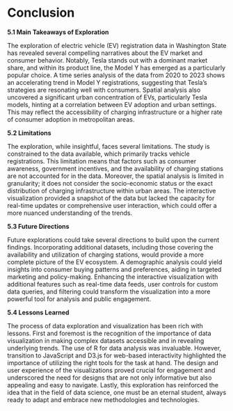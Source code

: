 # Conclusion

**5.1 Main Takeaways of Exploration**

The exploration of electric vehicle (EV) registration data in Washington State has revealed several compelling narratives about the EV market and consumer behavior. Notably, Tesla stands out with a dominant market share, and within its product line, the Model Y has emerged as a particularly popular choice. A time series analysis of the data from 2020 to 2023 shows an accelerating trend in Model Y registrations, suggesting that Tesla's strategies are resonating well with consumers. Spatial analysis also uncovered a significant urban concentration of EVs, particularly Tesla models, hinting at a correlation between EV adoption and urban settings. This may reflect the accessibility of charging infrastructure or a higher rate of consumer adoption in metropolitan areas.

**5.2 Limitations**

The exploration, while insightful, faces several limitations. The study is constrained to the data available, which primarily tracks vehicle registrations. This limitation means that factors such as consumer awareness, government incentives, and the availability of charging stations are not accounted for in the data. Moreover, the spatial analysis is limited in granularity; it does not consider the socio-economic status or the exact distribution of charging infrastructure within urban areas. The interactive visualization provided a snapshot of the data but lacked the capacity for real-time updates or comprehensive user interaction, which could offer a more nuanced understanding of the trends.

**5.3 Future Directions**

Future explorations could take several directions to build upon the current findings. Incorporating additional datasets, including those covering the availability and utilization of charging stations, would provide a more complete picture of the EV ecosystem. A demographic analysis could yield insights into consumer buying patterns and preferences, aiding in targeted marketing and policy-making. Enhancing the interactive visualization with additional features such as real-time data feeds, user controls for custom data queries, and filtering could transform the visualization into a more powerful tool for analysis and public engagement.

**5.4 Lessons Learned**

The process of data exploration and visualization has been rich with lessons. First and foremost is the recognition of the importance of data visualization in making complex datasets accessible and in revealing underlying trends. The use of R for data analysis was invaluable. However, transition to JavaScript and D3.js for web-based interactivity highlighted the importance of utilizing the right tools for the task at hand. The design and user experience of the visualizations proved crucial for engagement and underscored the need for designs that are not only informative but also appealing and easy to navigate. Lastly, this exploration has reinforced the idea that in the field of data science, one must be an eternal student, always ready to adapt and embrace new methodologies and technologies.
